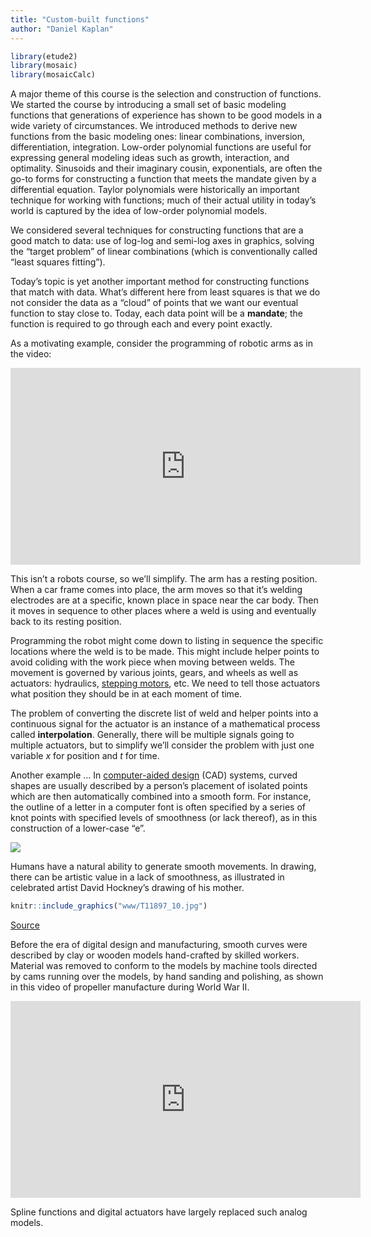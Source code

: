 ```yaml
---
title: "Custom-built functions"
author: "Daniel Kaplan"
---
```


```r
library(etude2)
library(mosaic)
library(mosaicCalc)
```

A major theme of this course is the selection and construction of functions. We started the course by introducing a small set of basic modeling functions that generations of experience has shown to be good models in a wide variety of circumstances. We introduced methods to derive new functions from the basic modeling ones: linear combinations, inversion, differentiation, integration. Low-order polynomial functions are useful for expressing general modeling ideas such as growth, interaction, and optimality. Sinusoids and their imaginary cousin, exponentials, are often the go-to forms for constructing a function that meets the mandate given by a differential equation. Taylor polynomials were historically an important technique for working with functions; much of their actual utility in today's world is captured by the idea of low-order polynomial models. 

We considered several techniques for constructing functions that are a good match to data: use of log-log and semi-log axes in graphics, solving the "target problem" of linear combinations (which is conventionally called "least squares fitting").

Today's topic is yet another important method for constructing functions that match with data. What's different here from least squares is that we do not consider the data as a "cloud" of points that we want our eventual function to stay close to. Today, each data point will be a **mandate**; the function is required to go through each and every point exactly.

As a motivating example, consider the programming of robotic arms as in the video:

<iframe width="560" height="315" src="https://www.youtube.com/embed/0L7Xk5_s3QQ?start=81" title="Robotic arms" frameborder="0" allow="accelerometer; autoplay; clipboard-write; encrypted-media; gyroscope; picture-in-picture" allowfullscreen></iframe>

This isn't a robots course, so we'll simplify. The arm has a resting position. When a car frame comes into place, the arm moves so that it's welding electrodes are at a specific, known place in space near the car body. Then it moves in sequence to other places where a weld is using and eventually back to its resting position.

Programming the robot might come down to listing in sequence the specific locations where the weld is to be made. This might include helper points to avoid coliding with the work piece when moving between welds. The movement is governed by various joints, gears, and wheels as well as actuators: hydraulics, [stepping motors](https://en.wikipedia.org/wiki/Stepper_motor), etc. We need to tell those actuators what position they should be in at each moment of time.

The problem of converting the discrete list of weld and helper points into a continuous signal for the actuator is an instance of a mathematical process called **interpolation**. Generally, there will be multiple signals going to multiple actuators, but to simplify we'll consider the problem with just one variable $x$ for position and $t$ for time.

Another example ... In [computer-aided design](https://en.wikipedia.org/wiki/Computer-aided_design) (CAD) systems, curved shapes are usually described by a person's placement of isolated points which are then automatically combined into a smooth form. For instance, the outline of a letter in a computer font is often specified by a series of knot points with specified levels of smoothness (or lack thereof), as in this construction of a lower-case "e".

![](www/bezier-e.png)

Humans have a natural ability to generate smooth movements. In drawing, there can be artistic value in a lack of smoothness, as illustrated in celebrated artist David Hockney's drawing of his mother. 

```r
knitr::include_graphics("www/T11897_10.jpg")
```

[Source](https://www.tate.org.uk/art/images/work/T/T11/T11897_10.jpg)

Before the era of digital design and manufacturing, smooth curves were described by clay or wooden models hand-crafted by skilled workers. Material was removed to conform to the models by machine tools directed by cams running over the models, by hand sanding and polishing, as shown in this video of propeller manufacture during World War II.

<iframe width="560" height="315" src="https://www.youtube.com/embed/BwU9quwgYRo?start=190" title="YouTube video player" frameborder="0" allow="accelerometer; autoplay; clipboard-write; encrypted-media; gyroscope; picture-in-picture" allowfullscreen></iframe>

Spline functions and digital actuators have largely replaced such analog models.
